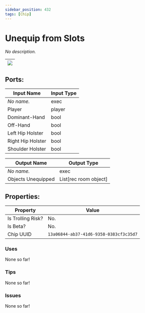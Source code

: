 ```yaml
---
sidebar_position: 432
tags: [Chip]
---
```


# Unequip from Slots


*No description.*

| ![](https://images-ext-2.discordapp.net/external/MPmIaQzlEPmgGWlgi-WxBBXt0Bjv_zWPkg1y1f_sy3s/https/www.recroomcircuits.com/image/circuit/absolute-value?width=206&height=108) |
|-----|

## Ports:

| Input Name | Input Type |
|-----------|-----------|
| *No name.* | exec |
| Player | player |
| Dominant-Hand | bool |
| Off-Hand | bool |
| Left Hip Holster | bool |
| Right Hip Holster | bool |
| Shoulder Holster | bool |

| Output Name | Output Type |
|-----------|-----------|
| *No name.* | exec |
| Objects Unequipped | List[rec room object] |

## Properties:

| Property  | Value |
|-------------------|-----------|
| Is Trolling Risk? | No. |
| Is Beta? | No. |
| Chip UUID | `13a06844-ab37-41d6-9358-0383cf3c35d7` |

### Uses

None so far!

### Tips

None so far!

### Issues

None so far!